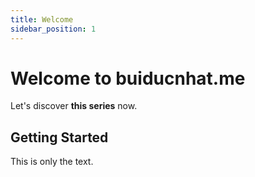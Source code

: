 ```yaml
---
title: Welcome
sidebar_position: 1
---
```


# Welcome to buiducnhat.me

Let's discover **this series** now.

## Getting Started

This is only the text.
